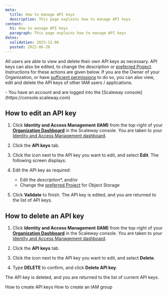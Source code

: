 ```yaml
---
meta:
  title: How to manage API keys
  description: This page explains how to manage API keys
content:
  h1: How to manage API keys
  paragraph: This page explains how to manage API keys
dates:
  validation: 2023-12-06
  posted: 2022-06-20
---
```


All users are able to view and delete their own API keys as necessary. API keys can also be edited, to change the description or [preferred Project](/identity-and-access-management/iam/api-cli/using-api-key-object-storage/). Instructions for these actions are given below. If you are the Owner of your Organization, or have [sufficient permissions](/identity-and-access-management/iam/reference-content/permission-sets) to do so, you can also view, edit and delete the API keys of other IAM users / applications.

<Message type="requirement">
  - You have an account and are logged into the [Scaleway console](https://console.scaleway.com)
</Message>

## How to edit an API key

1. Click **Identity and Access Management (IAM)** from the top-right of your [**Organization Dashboard**](https://console.scaleway.com/organization) in the Scaleway console. You are taken to your [Identity and Access Management dashboard](https://console.scaleway.com/iam/users).
    <Lightbox src="scaleway-iam-users-dashboard.webp" alt="" />

2. Click the **API keys** tab.

3. Click the <Icon name="more" /> icon next to the API key you want to edit, and select **Edit**. The following screen displays:
    <Lightbox src="scaleway-edit-api-key.webp" alt="" />

4. Edit the API key as required:
    - Edit the *description**, and/or
    - Change the [preferred Project](/identity-and-access-management/iam/concepts/#preferred-project) for Object Storage

5. Click **Validate** to finish. The API key is edited, and you are returned to the list of API keys.

## How to delete an API key

1. Click **Identity and Access Management (IAM)** from the top-right of your [**Organization Dashboard**](https://console.scaleway.com/organization) in the Scaleway console. You are taken to your [Identity and Access Management dashboard](https://console.scaleway.com/iam/users).
    <Lightbox src="scaleway-iam-users-dashboard.webp" alt="" />

2. Click the **API keys** tab.

3. Click the <Icon name="more" /> icon next to the API key you want to edit, and select **Delete**.

4. Type **DELETE** to confirm, and click **Delete API key**.

The API key is deleted, and you are returned to the list of current API keys.

<Navigation title="See also">
  <PreviousButton to="/identity-and-access-management/iam/how-to/create-api-keys/">How to create API keys</PreviousButton>
  <NextButton to="/identity-and-access-management/iam/how-to/create-group/">How to create an IAM group</NextButton>
</Navigation>